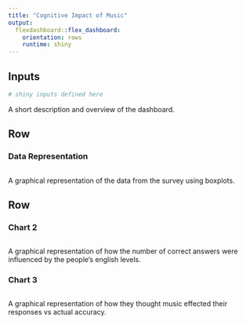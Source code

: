 ```yaml
---
title: "Cognitive Impact of Music"
output: 
  flexdashboard::flex_dashboard:
    orientation: rows
    runtime: shiny
---
```


Inputs {.sidebar}
-------------------------------------

```r
# shiny inputs defined here
```
A short description and overview of the dashboard.
    
Row
-------------------------------------
    
### Data Representation
    
```r

```
A graphical representation of the data from the survey using boxplots.
   
Row
-------------------------------------
    
### Chart 2
    
```r

```
A graphical representation of how the number of correct answers were influenced by the people's english levels.
    
### Chart 3

```r

```
A graphical representation of how they thought music effected their responses vs actual accuracy.

